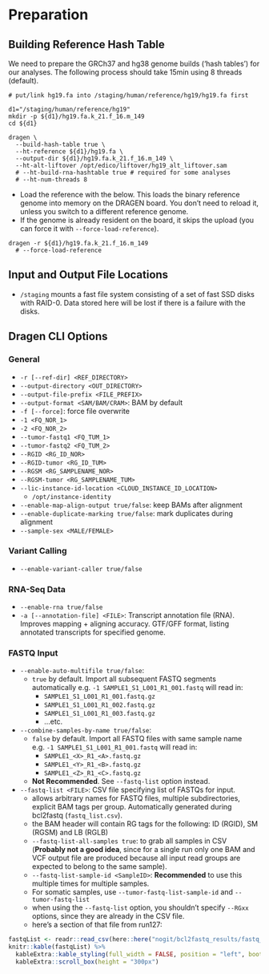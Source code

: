 Preparation
===========


## Building Reference Hash Table
We need to prepare the GRCh37 and hg38 genome builds ('hash tables') for our analyses.
The following process should take 15min using 8 threads (default).

```
# put/link hg19.fa into /staging/human/reference/hg19/hg19.fa first

d1="/staging/human/reference/hg19"
mkdir -p ${d1}/hg19.fa.k_21.f_16.m_149
cd ${d1}

dragen \
  --build-hash-table true \
  --ht-reference ${d1}/hg19.fa \
  --output-dir ${d1}/hg19.fa.k_21.f_16.m_149 \
  --ht-alt-liftover /opt/edico/liftover/hg19_alt_liftover.sam
  # --ht-build-rna-hashtable true # required for some analyses
  # --ht-num-threads 8
```

* Load the reference with the below. This loads the binary reference genome into memory
  on the DRAGEN board. You don't need to reload it, unless you switch to a different
  reference genome.
* If the genome is already resident on the board, it skips the upload (you can force it
  with `--force-load-reference`).

```
dragen -r ${d1}/hg19.fa.k_21.f_16.m_149
  # --force-load-reference
```

## Input and Output File Locations
* `/staging` mounts a fast file system consisting of a set of fast SSD disks with RAID-0.
  Data stored here will be lost if there is a failure with the disks.

## Dragen CLI Options

### General

* `-r [--ref-dir] <REF_DIRECTORY>`
* `--output-directory <OUT_DIRECTORY>`
* `--output-file-prefix <FILE_PREFIX>`
* `--output-format <SAM/BAM/CRAM>`: BAM by default
* `-f [--force]`: force file overwrite
* `-1 <FQ_NOR_1>`
* `-2 <FQ_NOR_2>`
* `--tumor-fastq1 <FQ_TUM_1>`
* `--tumor-fastq2 <FQ_TUM_2>`
* `--RGID <RG_ID_NOR>`
* `--RGID-tumor <RG_ID_TUM>`
* `--RGSM <RG_SAMPLENAME_NOR>`
* `--RGSM-tumor <RG_SAMPLENAME_TUM>`
* `--lic-instance-id-location <CLOUD_INSTANCE_ID_LOCATION>`
  * `/opt/instance-identity`
* `--enable-map-align-output true/false`: keep BAMs after alignment
* `--enable-duplicate-marking true/false`: mark duplicates during alignment
* `--sample-sex <MALE/FEMALE>`

### Variant Calling

* `--enable-variant-caller true/false`

### RNA-Seq Data
* `--enable-rna true/false`
* `-a [--annotation-file] <FILE>`: Transcript annotation file (RNA).
  Improves mapping + aligning accuracy. GTF/GFF format, listing annotated transcripts
  for specified genome.

### FASTQ Input

* `--enable-auto-multifile true/false`:
  - `true` by default. Import all subsequent FASTQ segments automatically
    e.g. `-1 SAMPLE1_S1_L001_R1_001.fastq` will read in:
    - `SAMPLE1_S1_L001_R1_001.fastq.gz`
    - `SAMPLE1_S1_L001_R1_002.fastq.gz`
    - `SAMPLE1_S1_L001_R1_003.fastq.gz`
    - ...etc.

* `--combine-samples-by-name true/false`:
  - `false` by default. Import all FASTQ files with same sample name
    e.g. `-1 SAMPLE1_S1_L001_R1_001.fastq` will read in:
    - `SAMPLE1_<X>_R1_<A>.fastq.gz`
    - `SAMPLE1_<Y>_R1_<B>.fastq.gz`
    - `SAMPLE1_<Z>_R1_<C>.fastq.gz`
  - __Not Recommended__. See `--fastq-list` option instead.

* `--fastq-list <FILE>`: CSV file specifying list of FASTQs for input.
  - allows arbitrary names for FASTQ files, multiple subdirectories,
    explicit BAM tags per group. Automatically generated during bcl2fastq
    (`fastq_list.csv`).
  - the BAM header will contain RG tags for the following: ID (RGID), SM (RGSM) and LB (RGLB)
  - `--fastq-list-all-samples true`: to grab all samples in CSV (__Probably not a good idea__, since
    for a single run only one BAM and VCF output file are produced because all input read groups
    are expected to belong to the same sample).
  - `--fastq-list-sample-id <SampleID>`: __Recommended__ to use this multiple times for multiple samples.
  - For somatic samples, use `--tumor-fastq-list-sample-id` and `--tumor-fastq-list`
  - when using the `--fastq-list` option, you shouldn't specify `--RGxx` options, since they are already
    in the CSV file.
  - here's a section of that file from run127:

```r
fastqList <- readr::read_csv(here::here("nogit/bcl2fastq_results/fastq_list.csv"), col_types = "cccccc", n_max = 10)
knitr::kable(fastqList) %>%
  kableExtra::kable_styling(full_width = FALSE, position = "left", bootstrap_options = "striped", font_size = 10) %>%
  kableExtra::scroll_box(height = "300px")
```

